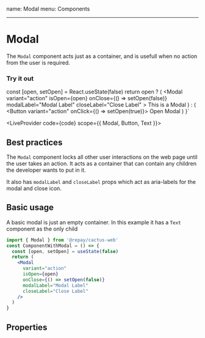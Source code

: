name: Modal
menu: Components

---


# Modal

The `Modal` component acts just as a container, and is usefull when no action from the user is required.

### Try it out

  const [open, setOpen] = React.useState(false)
  return open ? (
    <Modal
      variant="action"
      isOpen={open}
      onClose={() => setOpen(false)}
      modalLabel="Modal Label"
      closeLabel="Close Label"
    >
      <Text as="h1">This is a Modal</Text>
    </Modal>
  ) : (
    <Button variant="action" onClick={() => setOpen(true)}>
      Open Modal
    </Button>
  )
}`

<LiveProvider code={code} scope={{ Modal, Button, Text }}>
  <LiveEditor style={livePreviewStyle} style={livePreviewStyle} />
  <LiveError />
  <LivePreview />
</LiveProvider>

## Best practices

The `Modal` component locks all other user interactions on the web page until the user takes an action.
It acts as a container that can contain any children the developer wants to put in it.

It also has `modalLabel` and `closeLabel` props which act as aria-labels for the modal and close icon.

## Basic usage

A basic modal is just an empty container. In this example it has a `Text` component as the only child

```jsx
import { Modal } from '@repay/cactus-web'
const ComponentWithModal = () => {
  const [open, setOpen] = useState(false)
  return (
    <Modal
      variant="action"
      isOpen={open}
      onClose={() => setOpen(false)}
      modalLabel="Modal Label"
      closeLabel="Close Label"
    />
  )
}
```

## Properties

<PropsTable of={Modal} />
